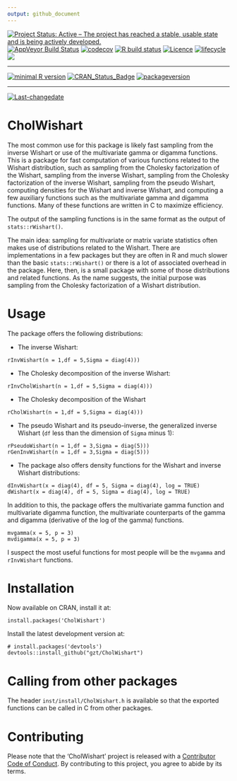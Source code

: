 ```yaml
---
output: github_document
---
```

  <!-- badges: start -->
  
  [![Project Status: Active – The project has reached a stable, usable state and is being actively developed.](https://www.repostatus.org/badges/latest/active.svg)](https://www.repostatus.org/)
  [![AppVeyor Build Status](https://ci.appveyor.com/api/projects/status/github/gzt/CholWishart?branch=master&svg=true)](https://ci.appveyor.com/project/gzt/CholWishart)
  [![codecov](https://codecov.io/gh/gzt/CholWishart/branch/master/graph/badge.svg)](https://codecov.io/gh/gzt/CholWishart)
  [![R build status](https://github.com/gzt/CholWishart/workflows/R-CMD-check/badge.svg)](https://github.com/gzt/CholWishart/actions)
  [![Licence](https://img.shields.io/badge/licence-GPL--3-blue.svg)](https://www.gnu.org/licenses/gpl-3.0.en.html)
  [![lifecycle](https://img.shields.io/badge/lifecycle-stable-brightgreen.svg)](https://lifecycle.r-lib.org/articles/stages.html)
  [![](https://cranlogs.r-pkg.org/badges/CholWishart)](https://cran.r-project.org/package=CholWishart)

---
 
[![minimal R version](https://img.shields.io/badge/R%3E%3D-3.6.2-6666ff.svg)](https://cran.r-project.org/)
[![CRAN_Status_Badge](http://www.r-pkg.org/badges/version/CholWishart)](https://cran.r-project.org/package=CholWishart)
[![packageversion](https://img.shields.io/badge/Package%20version-1.1.1-orange.svg?style=flat-square)](https://github.com/gzt/CholWishart/releases)
  <!-- badges: end -->

---
 
[![Last-changedate](https://img.shields.io/badge/last%20change-`r gsub('-', '--', Sys.Date())`-yellowgreen.svg)](https://github.com/gzt/CholWishart/)

<!-- README.md is generated from README.Rmd. Please edit that file -->
# CholWishart

The most common use for this package is likely fast sampling from the 
inverse Wishart or use of the multivariate gamma or digamma functions. This is 
a package for fast computation of various functions related to the Wishart distribution, 
such as sampling from the Cholesky factorization of the Wishart, 
sampling from the inverse Wishart, 
sampling from the Cholesky factorization of the inverse Wishart,
sampling from the pseudo Wishart, 
computing densities for the Wishart and inverse Wishart, 
and computing a few auxiliary functions such as the multivariate gamma
and digamma functions. Many of these functions are written in C to maximize 
efficiency. 

The output of the sampling functions is in the same format as the output 
of `stats::rWishart()`.

The main idea: sampling for multivariate or matrix variate statistics often 
makes use of distributions related to the Wishart. There are implementations 
in a few packages but they are often in R and much slower than the 
basic `stats::rWishart()` or there is a lot of associated overhead in the 
package. Here, then, is a small package with some of those distributions
and related functions. As the name suggests, the initial purpose was 
sampling from the Cholesky factorization of a Wishart distribution.

# Usage

The package offers the following distributions:

* The inverse Wishart:

```
rInvWishart(n = 1,df = 5,Sigma = diag(4)))
```

* The Cholesky decomposition of the inverse Wishart:

```
rInvCholWishart(n = 1,df = 5,Sigma = diag(4)))
```

* The Cholesky decomposition of the Wishart

```
rCholWishart(n = 1,df = 5,Sigma = diag(4)))
```

* The pseudo Wishart and its pseudo-inverse, the generalized inverse Wishart (`df` less than 
the dimension of `Sigma` minus 1):

```
rPseudoWishart(n = 1,df = 3,Sigma = diag(5)))
rGenInvWishart(n = 1,df = 3,Sigma = diag(5)))
```

* The package also offers density functions for the Wishart and inverse Wishart distributions:

```
dInvWishart(x = diag(4), df = 5, Sigma = diag(4), log = TRUE)
dWishart(x = diag(4), df = 5, Sigma = diag(4), log = TRUE)
```

In addition to this, the package offers the multivariate gamma function and multivariate digamma function, the multivariate counterparts of the gamma and digamma (derivative of the log of the gamma) functions. 

```
mvgamma(x = 5, p = 3)
mvdigamma(x = 5, p = 3)
```

I suspect the most useful functions for most people will be the `mvgamma` and `rInvWishart` functions.


# Installation 

Now available on CRAN, install it at:

```
install.packages('CholWishart')
```

Install the latest development version at:

```
# install.packages('devtools')
devtools::install_github("gzt/CholWishart")
```
# Calling from other packages

The header `inst/install/CholWishart.h` is available so that the exported functions 
can be called in C from other packages. 

# Contributing

  Please note that the 'CholWishart' project is released with a [Contributor Code of Conduct](https://gzt.github.io/CholWishart/CODE_OF_CONDUCT.html). By contributing to this project, you agree to abide by its terms.

